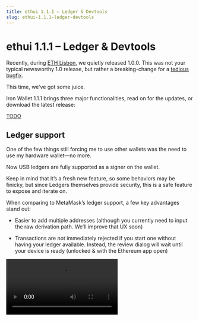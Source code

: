 ```yaml
---
title: ethui 1.1.1 – Ledger & Devtools
slug: ethui-1.1.1-ledger-devtools
---
```



# ethui 1.1.1 – Ledger & Devtools

Recently, during [ETH Lisbon](https://ethlisbon.org/), we quietly released 1.0.0. This was not your typical newsworthy 1.0 release, but rather a breaking-change for a [tedious bugfix](https://github.com/iron-wallet/iron/pull/482).

This time, we’ve got some juice.

Iron Wallet 1.1.1 brings three major functionalities, read on for the updates, or download the latest release:

[TODO](https://github.com/iron-wallet/iron/releases/tag/v1.1.1)

## Ledger support

One of the few things still forcing me to use other wallets was the need to use my hardware wallet—no more.

Now USB ledgers are fully supported as a signer on the wallet.

Keep in mind that it’s a fresh new feature, so some behaviors may be finicky, but since Ledgers themselves provide security, this is a safe feature to expose and iterate on.

When comparing to MetaMask’s ledger support, a few key advantages stand out:

* Easier to add multiple addresses (although you currently need to input the raw derivation path. We’ll improve that UX soon)

* Transactions are not immediately rejected if you start one without having your ledger available. Instead, the review dialog will wait until your device is ready (unlocked & with the Ethereum app open)

<Video controls src={ledger} />

## Devtools panel

One of the things we’ve wanted for a long time was the ability to debug RPC calls from a browser tab the same way we debug network requests: by having full access to them in the browser’s devtools, scoped to each tab.

That’s finally available today:

<Video controls src={devtools} />

This task was also the result of our bounties published at [ETH Lisbon](https://ethlisbon.org/). congrats to [@PolpEdu](https://github.com/PolpEdu) for getting the work going and winning our bounty!

## Onboarding flow

From now on, when running the Wallet for the first time, you’ll be greeted with a small setup screen that will walk you through some necessary steps. This includes mainly setting up an alchemy.com API key (required for mainnet indexing), and setting up the browser extension)

Like the previous feature, this was also spearheaded by a first-time contributor, our apprentice [Pedro Ferreira](https://github.com/pferreira101)!

## Live on Gitcoin 19

The latest Gitcoin round is now live, and Iron Wallet is up in the Web3 Open source category. so if the project has been of use to you, consider supporting it.

[TODO](https://explorer.gitcoin.co/#/round/424/0xd4cc0dd193c7dc1d665ae244ce12d7fab337a008/0xd4cc0dd193c7dc1d665ae244ce12d7fab337a008-94)

Or just go say hi to us in DevConnect & [WalletUncon](https://twitter.com/walletuncon). We don’t bite.

[TODO](https://iron-wallet.xyz/)
